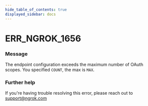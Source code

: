```yaml
---
hide_table_of_contents: true
displayed_sidebar: docs
---
```



# ERR_NGROK_1656

### Message

The endpoint configuration exceeds the maximum number of OAuth scopes. You specified `COUNT`, the max is `MAX`.

<ErrorDetails error="err_ngrok_1656" />

### Further help

If you're having trouble resolving this error, please reach out to [support@ngrok.com](mailto:support@ngrok.com?subject=Help%20with%20ERR_NGROK_1656)

